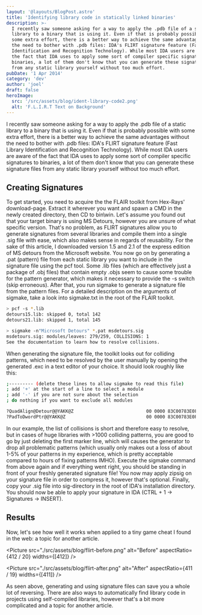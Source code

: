 ```yaml
---
layout: '@layouts/BlogPost.astro'
title: 'Identifying library code in statically linked binaries'
description: >-
  I recently saw someone asking for a way to apply the .pdb file of a static
  library to a binary that is using it. Even if that is probably possible with
  some extra effort, there is a better way to achieve the same advantages without
  the need to bother with .pdb files: IDA's FLIRT signature feature (Fast Library
  Identification and Recognition Technology). While most IDA users are aware of
  the fact that IDA uses to apply some sort of compiler specific signatures to
  binaries, a lot of them don't know that you can generate these signature files
  from any static library yourself without too much effort.
pubDate: '1 Apr 2014'
category: 'dev'
author: 'joel'
draft: false
heroImage:
  src: '/src/assets/blog/ident-library-code2.png'
  alt: 'F.L.I.R.T Text on Background'
---
```


I recently saw someone asking for a way to apply the .pdb file of a static
library to a binary that is using it. Even if that is probably possible with
some extra effort, there is a better way to achieve the same advantages without
the need to bother with .pdb files: IDA's FLIRT signature feature (Fast Library
Identification and Recognition Technology). While most IDA users are aware of
the fact that IDA uses to apply some sort of compiler specific signatures to
binaries, a lot of them don't know that you can generate these signature files
from any static library yourself without too much effort.

## Creating Signatures

To get started, you need to acquire the the FLAIR toolkit from Hex-Rays'
download-page. Extract it wherever you want and spawn a CMD in the newly created
directory, then CD to bin\win. Let's assume you found out that your target
binary is using MS Detours, however you are unsure of what specific version.
That's no problem, as FLIRT signatures allow you to generate signatures from
several libraries and compile them into a single .sig file with ease, which also
makes sense in regards of reusability. For the sake of this article, I
downloaded version 1.5 and 2.1 of the express edition of MS detours from the
Microsoft website. You now go on by generating a .pat (pattern) file from each
static library you want to include in the signature file using the pcf tool.
Some .lib files (which are effectively just a package of .obj files) that
contain empty .objs seem to cause some trouble for the pattern generator, which
makes it necessary to provide the -s switch (skip erroneous). After that, you
run sigmake to generate a signature file from the pattern files. For a detailed
description on the arguments of sigmake, take a look into sigmake.txt in the
root of the FLAIR toolkit.

```sh
> pcf -s *.lib
detours15.lib: skipped 0, total 142
detours21.lib: skipped 1, total 145

> sigmake -n"Microsoft Detours" *.pat msdetours.sig
msdetours.sig: modules/leaves: 279/259, COLLISIONS: 1
See the documentation to learn how to resolve collisions.

```

When generating the signature file, the toolkit looks out for colliding
patterns, which need to be resolved by the user manually by opening the
generated .exc in a text editor of your choice. It should look roughly like
this:

```sh
;--------- (delete these lines to allow sigmake to read this file)
; add '+' at the start of a line to select a module
; add '-' if you are not sure about the selection
; do nothing if you want to exclude all modules

?QuadAlign@Detour@@YAKK@Z                           00 0000 83C00783E0F8C3..................................................
?PadToDwordPtr@@YAKK@Z                              00 0000 83C00783E0F8C3..................................................

```

In our example, the list of collisions is short and therefore easy to resolve,
but in cases of huge libraries with >1000 colliding patterns, you are good to go
by just deleting the first marker line, which will causes the generator to drop
all problematic patterns (which usually only makes out a loss of about 1-5% of
your patterns in my experience, which is pretty acceptable compared to hours of
fixing patterns IMHO). Execute the sigmake command from above again and if
everything went right, you should be standing in front of your freshly generated
signature file! You now may apply zipsig on your signature file in order to
compress it, however that's optional. Finally, copy your .sig file into
sig-directory in the root of IDA's installation directory. You should now be
able to apply your signature in IDA (CTRL + 1 -> Signatures -> INSERT).

## Results

Now, let's see how well it works when applied to a tiny game cheat I found in
the web: a topic for another article.

<Picture 
  src="./src/assets/blog/flirt-before.png"
  alt="Before"
  aspectRatio={412 / 20} 
  widths={[412]}
/>

<Picture 
  src="./src/assets/blog/flirt-after.png"
  alt="After"
  aspectRatio={411 / 19} 
  widths={[411]}
/>

As seen above, generating and using signature files can save you a whole lot of
reversing. There are also ways to automatically find library code in projects
using self-compiled libraries, however that's a bit more complicated and a topic
for another article.
